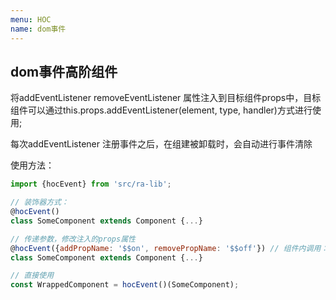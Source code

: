 ```yaml
---
menu: HOC
name: dom事件
---
```

## dom事件高阶组件

将addEventListener removeEventListener 属性注入到目标组件props中，目标组件可以通过this.props.addEventListener(element, type, handler)方式进行使用;

每次addEventListener 注册事件之后，在组建被卸载时，会自动进行事件清除

使用方法：

```JavaScript
import {hocEvent} from 'src/ra-lib';

// 装饰器方式：
@hocEvent()
class SomeComponent extends Component {...}

// 传递参数，修改注入的props属性
@hocEvent({addPropName: '$$on', removePropName: '$$off'}) // 组件内调用：this.props.$$on
class SomeComponent extends Component {...}

// 直接使用
const WrappedComponent = hocEvent()(SomeComponent);
```
